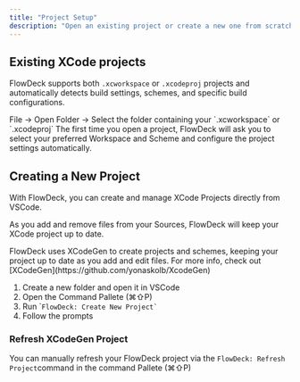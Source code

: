 ```yaml
---
title: "Project Setup"
description: "Open an existing project or create a new one from scratch"
---
```


## Existing XCode projects

FlowDeck supports both `.xcworkspace` or `.xcodeproj` projects and automatically detects build settings, schemes, and specific build configurations.

<Steps>
  <Step title="Open Project Folder">
    File → Open Folder → Select the folder containing your `.xcworkspace` or `.xcodeproj`
  </Step>
  <Step title="Select Workspace & Scheme">
    The first time you open a project, FlowDeck will ask you to select your preferred Workspace and Scheme and configure the project settings automatically.
  </Step>
</Steps>

## Creating a New Project

With FlowDeck, you can create and manage XCode Projects directly from VSCode.

As you add and remove files from your Sources, FlowDeck will keep your XCode project up to date.

<Note>
  FlowDeck uses XCodeGen to create projects and schemes, keeping your project up to date as you add and edit files. For more info, check out [XCodeGen](https://github.com/yonaskolb/XcodeGen)
</Note>

1. Create a new folder and open it in VSCode
2. Open the Command Pallete (⌘⇧P)
3. Run \``` FlowDeck: Create New Project`   ``
4. Follow the prompts

### Refresh XCodeGen Project

You can manually refresh your FlowDeck project via the `FlowDeck: Refresh Project`command in the command Pallete (⌘⇧P)